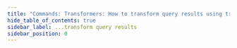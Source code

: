 ```yaml
---
title: "Commands: Transformers: How to transform query results using transformer?"
hide_table_of_contents: true
sidebar_label: ...transform query results
sidebar_position: 0
---
```





<LanguageSwitcher supportedLanguages={supportedLanguages} />

<LanguageContent language="csharp">
   <TransformQueryResultsCsharp />
</LanguageContent>

<LanguageContent language="java">
   <TransformQueryResultsJava />
</LanguageContent>

<LanguageContent language="http">
   <TransformQueryResultsHttp />
</LanguageContent>


<!---
- [How to query a database?](../../../../client-api/commands/querying/how-to-query-a-database)
- [How to stream query results?](../../../../client-api/commands/querying/how-to-stream-query-results)
- [How to work with more like this query?](../../../../client-api/commands/querying/how-to-work-with-morelikethis-query)

-->